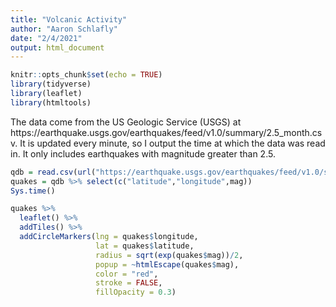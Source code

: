 ```yaml
---
title: "Volcanic Activity"
author: "Aaron Schlafly"
date: "2/4/2021"
output: html_document
---
```


```r
knitr::opts_chunk$set(echo = TRUE)
library(tidyverse)
library(leaflet)
library(htmltools)
```


The data come from the US Geologic Service (USGS) at https://earthquake.usgs.gov/earthquakes/feed/v1.0/summary/2.5_month.csv.
It is updated every minute, so I output the time at which the data was read in. 
It only includes earthquakes with magnitude greater than 2.5.  

``` r
qdb = read.csv(url("https://earthquake.usgs.gov/earthquakes/feed/v1.0/summary/2.5_month.csv"))
quakes = qdb %>% select(c("latitude","longitude",mag))
Sys.time()
```

``` r
quakes %>% 
  leaflet() %>% 
  addTiles() %>% 
  addCircleMarkers(lng = quakes$longitude, 
                   lat = quakes$latitude, 
                   radius = sqrt(exp(quakes$mag))/2,
                   popup = ~htmlEscape(quakes$mag),
                   color = "red",
                   stroke = FALSE, 
                   fillOpacity = 0.3)
```



